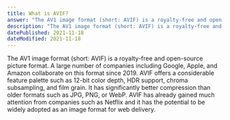 ```yaml
---
title: What is AVIF?
answer: "The AV1 image format (short: AVIF) is a royalty-free and open-source picture format. A large number of companies including Google, Apple, and Amazon collaborate on this format since 2019. AVIF offers a considerable feature palette such as 12-bit color depth, HDR support, chroma subsampling, and film grain. It has significantly better compression than older formats such as JPG, PNG, or WebP. AVIF has already gained much attention from companies such as Netflix and it has the potential to be widely adopted as an image format for web delivery."
description: "The AV1 image format (short: AVIF) is a royalty-free and open-source picture format. A large number of companies including Google, Apple, and Amazon collaborate on this format since 2019. AVIF offers a considerable feature palette such as 12-bit color depth, HDR support, chroma subsampling, and film grain. It has significantly better compression than older formats such as JPG, PNG, or WebP. AVIF has already gained much attention from companies such as Netflix and it has the potential to be widely adopted as an image format for web delivery."
datePublished: 2021-11-18
dateModified: 2021-11-18
---
```


The AV1 image format (short: AVIF) is a royalty-free and open-source picture format. A large number of companies including Google, Apple, and Amazon collaborate on this format since 2019. AVIF offers a considerable feature palette such as 12-bit color depth, HDR support, chroma subsampling, and film grain. It has significantly better compression than older formats such as JPG, PNG, or WebP. AVIF has already gained much attention from companies such as Netflix and it has the potential to be widely adopted as an image format for web delivery.
